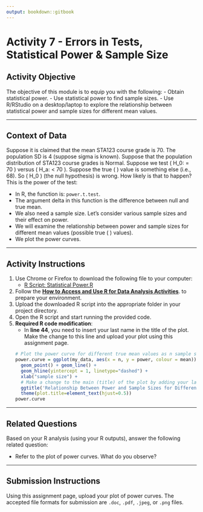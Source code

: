 ```yaml
---
output: bookdown::gitbook
---
```

# Activity 7 - Errors in Tests, Statistical Power & Sample Size

## Activity Objective

The objective of this module is to equip you with the following:
- Obtain statistical power.
- Use statistical power to find sample sizes.
- Use R/RStudio on a desktop/laptop to explore the relationship between statistical power and sample sizes for different mean values.

---

## Context of Data

Suppose it is claimed that the mean STA123 course grade is 70. The population SD is 4 (suppose sigma is known). Suppose that the population distribution of STA123 course grades is Normal. Suppose we test \( H_0: \mu = 70 \) versus \( H_a: \mu < 70 \). Suppose the true \( \mu \) value is something else (i.e., 68). So \( H_0 \) (the null hypothesis) is wrong. How likely is that to happen? This is the power of the test:

- In R, the function is: `power.t.test`.
- The argument delta in this function is the difference between null and true mean.
- We also need a sample size. Let's consider various sample sizes and their effect on power.
- We will examine the relationship between power and sample sizes for different mean values (possible true \( \mu \) values).
- We plot the power curves.

--- 

## Activity Instructions

1. Use Chrome or Firefox to download the following file to your computer:
   - [R Script: Statistical Power.R](https://raw.githubusercontent.com/aslemand/Data-Analysis-Activities/main/data/Activity_7/Statistical_Power.R)
2. Follow the [**How to Access and Use R for Data Analysis Activities**](#how-to-set-up-r-for-data-analysis-activities). to prepare your environment.
3. Upload the downloaded R script into the appropriate folder in your project directory.
4. Open the R script and start running the provided code.
5. **Required R code modification**:
   - In **line 44**, you need to insert your last name in the title of the plot. Make the change to this line and upload your plot using this assignment page.
   ```r
   # Plot the power curve for different true mean values as n sample size increases
   power.curve = ggplot(my_data, aes(x = n, y = power, colour = mean)) +
     geom_point() + geom_line() +
     geom_hline(yintercept = 1, linetype="dashed") + 
     xlab("sample size") +
     # Make a change to the main (title) of the plot by adding your last name to it
     ggtitle('Relationship Between Power and Sample Sizes for Different Mean Value Constructed by You') +
     theme(plot.title=element_text(hjust=0.5))
   power.curve
   ```

---

## Related Questions

Based on your R analysis (using your R outputs), answer the following related question:

- Refer to the plot of power curves. What do you observe?

---

## Submission Instructions

Using this assignment page, upload your plot of power curves. The accepted file formats for  submission are `.doc`, `.pdf`, `.jpeg`, or `.png` files.
